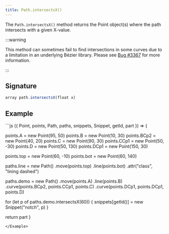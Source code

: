```yaml
---
title: Path.intersectsX()
---
```


The `Path.intersectsX()` method returns the Point object(s) where the path
intersects with a given X-value.

:::warning

This method can sometimes fail to find intersections in some curves
due to a limitation in an underlying Bézier library.
Please see [Bug #3367](https://github.com/freesewing/freesewing/issues/3367)
for more information.

:::

## Signature

```js
array path.intersectsX(float x)
```

## Example

<Example caption="Example of the Path.intersectsX() method">
```js
({ Point, points, Path, paths, snippets, Snippet, getId, part }) => {

  points.A = new Point(95, 50)
  points.B = new Point(10, 30)
  points.BCp2 = new Point(40, 20)
  points.C = new Point(90, 30)
  points.CCp1 = new Point(50, -30)
  points.D = new Point(50, 130)
  points.DCp1 = new Point(150, 30)

  points.top = new Point(60, -10)
  points.bot = new Point(60, 140)

  paths.line = new Path()
    .move(points.top)
    .line(points.bot)
    .attr("class", "lining dashed")

  paths.demo = new Path()
    .move(points.A)
    .line(points.B)
    .curve(points.BCp2, points.CCp1, points.C)
    .curve(points.DCp1, points.DCp1, points.D)

  for (let p of paths.demo.intersectsX(60)) {
    snippets[getId()] = new Snippet("notch", p)
  }

  return part
}
```
</Example>
